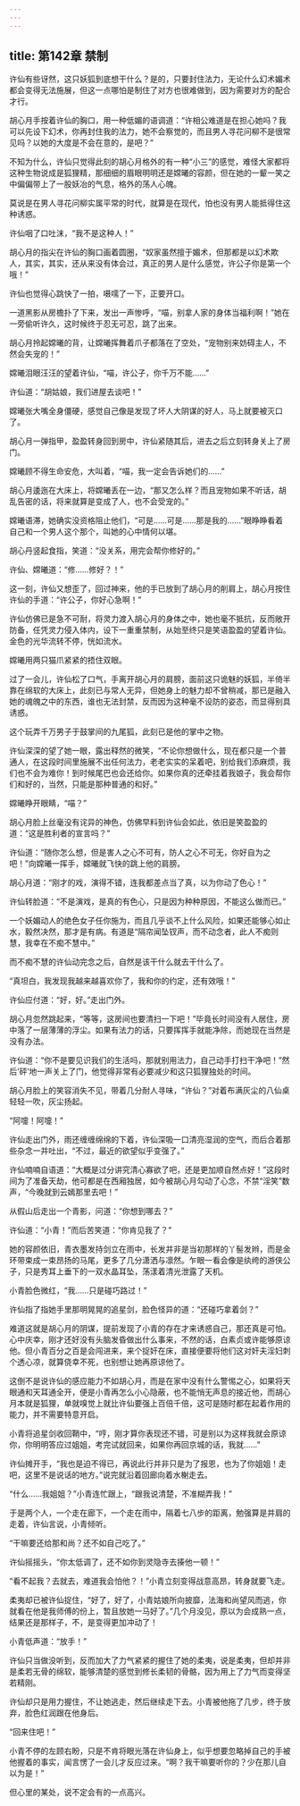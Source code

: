 ```yaml
---
---
---
```

title: 第142章 禁制
---





许仙有些讶然，这只妖狐到底想干什么？是的，只要封住法力，无论什么幻术媚术都会变得无法施展，但这一点哪怕是制住了对方也很难做到，因为需要对方的配合才行。

胡心月手按着许仙的胸口，用一种低媚的语调道：“许相公难道是在担心她吗？我可以先设下幻术，你再封住我的法力，她不会察觉的，而且男人寻花问柳不是很常见吗？以她的大度是不会在意的，是吧？”

不知为什么，许仙只觉得此刻的胡心月格外的有一种“小三”的感觉，难怪大家都将这种生物说成是狐狸精，那细细的眉眼明明还是嫦曦的容颜，但在她的一颦一笑之中偏偏带上了一股妖冶的气息，格外的荡人心魄。

莫说是在男人寻花问柳实属平常的时代，就算是在现代，怕也没有男人能抵得住这种诱惑。

许仙咽了口吐沫，“我不是这种人！”

胡心月的指尖在许仙的胸口画着圆圈，“奴家虽然擅于媚术，但那都是以幻术欺人，其实，其实，还从来没有体会过，真正的男人是什么感觉，许公子你是第一个哦！”

许仙也觉得心跳快了一拍，嗫嚅了一下，正要开口。

一道黑影从房檐扑了下来，发出一声惨呼，“喵，别拿人家的身体当福利啊！”她在一旁偷听许久，这时候终于忍无可忍，跳了出来。

胡心月拎起嫦曦的背，让嫦曦挥舞着爪子都落在了空处，“宠物别来妨碍主人，不然会失宠的！”

嫦曦泪眼汪汪的望着许仙，“喵，许公子，你千万不能……”

许仙道：“胡姑娘，我们进屋去谈吧！”

嫦曦张大嘴全身僵硬，感觉自己像是发现了坏人大阴谋的好人，马上就要被灭口了。

胡心月一弹指甲，盈盈转身回到房中，许仙紧随其后，进去之后立刻转身关上了房门。

嫦曦顾不得生命安危，大叫着，“喵，我一定会告诉她们的……”

胡心月逶迤在大床上，将嫦曦丢在一边，“那又怎么样？而且宠物如果不听话，胡乱告密的话，将来就算是变成了人，也不会受宠的。”

嫦曦语滞，她确实没资格阻止他们，“可是……可是……那是我的……”眼睁睁看着自己和一个男人这个那个，叫她的心中情何以堪。

胡心丹竖起食指，笑道：“没关系，用完会帮你修好的。”

许仙、嫦曦道：“修……修好？！”

这一刻，许仙又想歪了，回过神来，他的手已放到了胡心月的削肩上，胡心月按住许仙的手道：“许公子，你好心急啊！”

许仙仿佛已是急不可耐，将灵力渡入胡心月的身体之中，她也毫不抵抗，反而敞开防备，任凭灵力侵入体内，设下一重重禁制，从始至终只是笑语盈盈的望着许仙。金色的光华流转不停，恍如流水。

嫦曦用两只猫爪紧紧的捂住双眼。

过了一会儿，许仙松了口气，手离开胡心月的肩膀，面前这只诡魅的妖狐，半倚半靠在绵软的大床上，此刻已与常人无异，但她身上的魅力却不曾稍减，那已是融入她的魂魄之中的东西，谁也无法封禁，反而因为这种毫不设防的姿态，而显得别具诱惑。

这个玩弄千万男子于鼓掌间的九尾狐，此刻已是他的掌中之物。

许仙深深的望了她一眼，露出释然的微笑，“不论你想做什么，现在都只是一个普通人，在这段时间里施展不出任何法力，老老实实的呆着吧，别给我们添麻烦，我们也不会为难你！到时候尾巴也会还给你。如果你真的还牵挂着我娘子，我会帮你们和好的，当然，只能是那种普通的和好。”

嫦曦睁开眼睛，“喵？”

胡心月脸上丝毫没有诧异的神色，仿佛早料到许仙会如此，依旧是笑盈盈的道：“这是胜利者的宣言吗？”

许仙道：“随你怎么想，但是害人之心不可有，防人之心不可无，你好自为之吧！”向嫦曦一挥手，嫦曦就飞快的跳上他的肩膀。

胡心月道：“刚才的戏，演得不错，连我都差点当了真，以为你动了色心！”

许仙转脸道：“不是演戏，是真的有色心，只是因为种种原因，不能这么做而已。”

一个妖媚动人的绝色女子任你施为，而且几乎谈不上什么风险，如果还能够心如止水，毅然决然，那才是有病。有道是“隔帘闻坠钗声，而不动念者，此人不痴则慧，我幸在不痴不慧中。”

而不痴不慧的许仙动完念之后，自然是该干什么就去干什么了。

“真坦白，我发现我越来越喜欢你了，我和你的约定，还有效哦！”

许仙应付道：“好，好。”走出门外。

胡心月忽然跳起来，“等等，这房间也要清扫一下吧！”毕竟长时间没有人居住，房中落了一层薄薄的浮尘。如果有法力的话，只要挥挥手就能净除，而她现在当然是没有办法。

许仙道：“你不是要见识我们的生活吗，那就别用法力，自己动手打扫干净吧！”然后‘砰’地一声关上了门，他觉得非常有必要减少和这只狐狸独处的时间。

胡心月脸上的笑容消失不见，带着几分耐人寻味，“许仙？”对着布满灰尘的八仙桌轻轻一吹，灰尘扬起。

“阿嚏！阿嚏！”

许仙走出门外，雨还缠缠绵绵的下着，许仙深吸一口清亮湿润的空气，而后合着那些杂念一并吐出，“不过，最近的欲望似乎变强了。”

许仙喃喃自语道：“大概是过分讲究清心寡欲了吧，还是更加顺自然点好！”这段时间为了准备天劫，他可都是在西厢独居，如今被胡心月勾动了心念，不禁“淫笑”数声，“今晚就到云嫣那里去吧！”

从假山后走出一个青影，问道：“你想到哪去？”

许仙道：“小青！”而后苦笑道：“你肯见我了？”

她的容颜依旧，青衣墨发持剑立在雨中，长发并非是当初那样的丫髻发辫，而是金环带束成一束昂扬的马尾，更多了几分潇洒与凛然。乍眼一看会像是纨绔的游侠公子，只是秀耳上垂下的一双水晶耳坠，荡漾着清光泄露了天机。

小青脸色微红，“我……只是碰巧路过！”

许仙指了指她手里那明晃晃的追星剑，脸色怪异的道：“还碰巧拿着剑？”

难道这就是胡心月的阴谋，提前发现了小青的存在才来诱惑自己，那还真是可怕。心中庆幸，刚才还好没有头脑发昏做出什么事来，不然的话，白素贞或许能够原谅他。但小青百分之百是会闯进来，来个捉奸在床，直接便要将他们这对奸夫淫妇刺个透心凉，就算侥幸不死，也别想让她再原谅他了。

这倒不是说许仙的感应能力不如胡心月，而是在家中没有什么警惕之心，如果将天眼通和天耳通全开，便是小青再怎么小心隐蔽，也不能悄无声息的接近他，而胡心月本就是狐狸，单就嗅觉上就比许仙要强上百倍千倍，这可是随时都在起着作用的能力，并不需要特意开启。

小青将追星剑收回鞘中，“哼，刚才算你表现还不错，可是别以为这样我就会原谅你，你明明答应过姐姐，考完试就回来，如果你再回京城的话，我就……”

许仙摊开手，“我也是迫不得已，再说此行并非只是为了报恩，也为了你姐姐！走吧，这里不是说话的地方。”说完就沿着回廊向着水榭走去。

“什么……我姐姐？”小青连忙跟上，“跟我说清楚，不准糊弄我！”

于是两个人，一个走在廊下，一个走在雨中，隔着七八步的距离，勉强算是并肩的走着，许仙言说，小青倾听。

“干嘛要还给那和尚？还不如自己吃了。”

许仙摇摇头，“你太低调了，还不如你到灵隐寺去揍他一顿！”

“看不起我？去就去，难道我会怕他？！”小青立刻变得战意高昂，转身就要飞走。

柔夷却已被许仙捉住，“好了，好了，小青姑娘所向披靡，法海和尚望风而逃，你就看在他是我师傅的份上，暂且放她一马好了。”几个月没见，原以为会成熟一点，结果还是那样子，不，是变得更加冲动了！

小青低声道：“放手！”

许仙只当做没听到，反而加大了力气紧紧的握住了她的柔夷，说是柔夷，但却并非是柔若无骨的绵软，能够清楚的感觉到修长柔韧的骨骼，因为用上了力气而变得坚若精刚。

许仙却只是用力握住，不让她逃走，然后继续走下去。小青被他拖了几步，终于放弃，脸色红润跟在他身后。

“回来住吧！”

小青不停的左顾右盼，只是不肯将眼光落在许仙身上，似乎想要忽略掉自己的手被他握着的事实，闻言愣了一会儿才反应过来。“啊？我干嘛要听你的？少在那儿自以为是！”

但心里的某处，说不定会有的一点高兴。